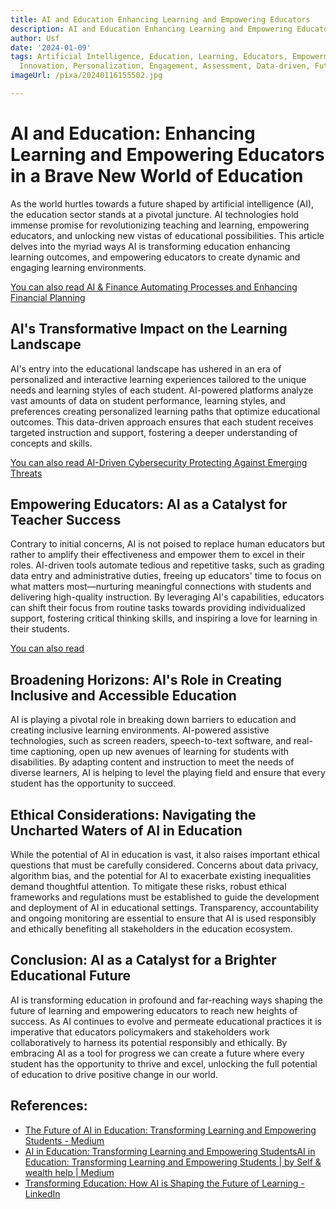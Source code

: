```yaml
---
title: AI and Education Enhancing Learning and Empowering Educators
description: AI and Education Enhancing Learning and Empowering Educators
author: Usf
date: '2024-01-09'
tags: Artificial Intelligence, Education, Learning, Educators, Empowerment, Technology,
  Innovation, Personalization, Engagement, Assessment, Data-driven, Future of Education
imageUrl: /pixa/20240116155502.jpg

---
```

# AI and  Education: Enhancing Learning and Empowering Educators in a Brave New World of Education

As the world hurtles towards a  future shaped by artificial intelligence (AI), the education sector stands at a pivotal juncture. AI technologies hold immense promise for revolutionizing teaching and learning, empowering educators, and unlocking new vistas of educational  possibilities. This article delves into the myriad ways AI is transforming education enhancing learning outcomes, and  empowering educators to  create dynamic and engaging learning environments.

[You can also read AI & Finance Automating Processes and Enhancing Financial Planning](AI%20%26%20Finance%20Automating%20Processes%20and%20Enhancing%20Financial%20Planning)


## AI's Transformative Impact on the Learning Landscape

AI's entry into  the educational landscape has ushered in an era of personalized and interactive learning experiences tailored to the unique needs and learning styles of each student. AI-powered platforms analyze vast amounts of data on student  performance, learning styles, and preferences creating  personalized learning paths that optimize educational outcomes. This data-driven approach ensures that each student receives targeted instruction and support, fostering a deeper understanding of concepts and skills.

[You can also read AI-Driven Cybersecurity Protecting Against Emerging Threats](AI-Driven%20Cybersecurity%20Protecting%20Against%20Emerging%20Threats)


## Empowering  Educators: AI as a Catalyst for Teacher Success

Contrary to initial concerns, AI is not poised to replace human educators but rather to amplify their effectiveness and empower them  to excel in their roles. AI-driven tools automate tedious and repetitive tasks, such as grading data entry and administrative  duties, freeing up educators' time to focus on what matters most—nurturing meaningful connections with students and delivering  high-quality instruction. By  leveraging AI's capabilities,  educators can shift their focus from routine tasks towards providing individualized support, fostering critical thinking skills, and  inspiring  a  love for learning in their students.

[You can also read  ]()


## Broadening  Horizons: AI's Role in Creating Inclusive and Accessible Education

AI is playing a pivotal  role in  breaking down barriers to education and creating inclusive learning environments. AI-powered assistive technologies, such as screen readers, speech-to-text  software, and real-time  captioning, open up  new avenues of  learning for students with disabilities. By adapting content and instruction to meet  the needs of diverse learners, AI  is  helping to level  the playing field and ensure that every student  has the opportunity to succeed.

## Ethical Considerations: Navigating the Uncharted Waters of AI in Education

While the potential of AI in education  is vast, it also raises  important  ethical questions that must be carefully considered. Concerns about data privacy, algorithm bias,  and the  potential for  AI to exacerbate existing inequalities demand thoughtful attention. To mitigate these  risks, robust ethical frameworks  and regulations must be established to guide the development and deployment of AI  in educational settings. Transparency,  accountability and ongoing monitoring are essential to ensure  that AI is  used responsibly and ethically benefiting all stakeholders in the education ecosystem.

## Conclusion: AI as a Catalyst for a Brighter  Educational Future

AI is transforming education in profound and far-reaching ways shaping the  future  of learning and empowering  educators to reach new heights  of success. As AI continues to evolve and permeate educational practices it is imperative that educators policymakers and stakeholders work  collaboratively to harness its potential responsibly and ethically.  By embracing AI as a tool for progress  we can create a future where every student has the opportunity to thrive  and  excel, unlocking the full potential of education to drive positive change in  our world.

## References:
- [The Future of AI in Education: Transforming Learning and Empowering Students - Medium](https://medium.com/@sakibssi/the-future-of-ai-in-education-transforming-learning-and-empowering-students-7e390e8d0420)
- [AI in Education: Transforming Learning and Empowering StudentsAI in Education: Transforming Learning and Empowering Students | by Self & wealth help | Medium](https://medium.com/@sk0197711/ai-in-education-transforming-learning-and-empowering-studentsai-in-education-transforming-ba607a66a0ae)
- [Transforming Education: How AI is Shaping the Future of Learning - LinkedIn](https://www.linkedin.com/pulse/transforming-education-how-ai-shaping-future-learning-zy6qf)
